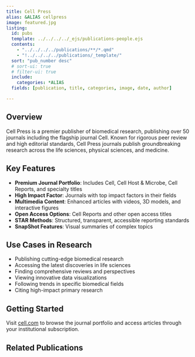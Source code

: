 ```yaml
---
title: Cell Press
alias: &ALIAS cellpress
image: featured.jpg
listing:
  id: pubs
  template: ../../../../_ejs/publications-people.ejs 
  contents: 
    - "../../../../publications/**/*.qmd"
    - "!../../../../publications/_template/"
  sort: "pub_number desc"
  # sort-ui: true
  # filter-ui: true
  include:
    categories: *ALIAS
  fields: [publication, title, categories, image, date, author]

---
```


## Overview

Cell Press is a premier publisher of biomedical research, publishing over 50 journals including the flagship journal Cell. Known for rigorous peer review and high editorial standards, Cell Press journals publish groundbreaking research across the life sciences, physical sciences, and medicine.

## Key Features

- **Premium Journal Portfolio**: Includes Cell, Cell Host & Microbe, Cell Reports, and specialty titles
- **High Impact Factor**: Journals with top impact factors in their fields
- **Multimedia Content**: Enhanced articles with videos, 3D models, and interactive figures
- **Open Access Options**: Cell Reports and other open access titles
- **STAR Methods**: Structured, transparent, accessible reporting standards
- **SnapShot Features**: Visual summaries of complex topics

## Use Cases in Research

- Publishing cutting-edge biomedical research
- Accessing the latest discoveries in life sciences
- Finding comprehensive reviews and perspectives
- Viewing innovative data visualizations
- Following trends in specific biomedical fields
- Citing high-impact primary research

## Getting Started

Visit [cell.com](https://www.cell.com) to browse the journal portfolio and access articles through your institutional subscription.

## Related Publications

:::{#pubs}
:::